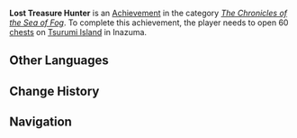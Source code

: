 {{Achievement Infobox
|title        = Lost Treasure Hunter
|id           = 80121
|order id     = 0121
|category     = The Chronicles of the Sea of Fog
|description  = Open 60 [[chests]] on Tsurumi Island in Inazuma.
|requirements = 
|primogems    = 10
|tracking     = Tracks the amount of chests opened.
|topic        = Chests
|set          = Lost Treasure Hunter
|tier         = 2
|tiers_total  = 3
|tier1        = Lost Treasure Hunter (Tier 1)
|tier2        = Lost Treasure Hunter (Tier 2)
|tier3        = Lost Treasure Hunter (Tier 3)
|prev         = Lost Treasure Hunter (Tier 1)
|next         = Lost Treasure Hunter (Tier 3)
}}
'''Lost Treasure Hunter''' is an [[Achievement]] in the category ''[[The Chronicles of the Sea of Fog]]''. To complete this achievement, the player needs to open 60 [[chests]] on [[Tsurumi Island]] in Inazuma.
<!--
==Trivia==

==Video Guides==
{{EVT
|video1   = 
|caption1 = 
}}
-->
==Other Languages==
{{Transclude|Lost Treasure Hunter|Other Languages}}

==Change History==
{{Change History|2.2}}
<!--
==References==
{{Reflist}}
-->
==Navigation==
{{Achievement Navbox|The Chronicles of the Sea of Fog}}
